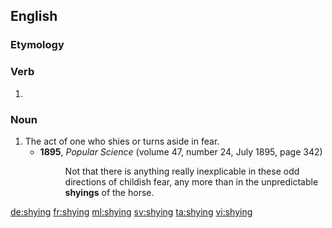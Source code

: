 ==English==

===Etymology===
{{suffix|shy|ing|lang=en}}

===Verb===
{{en-verb form}}

# {{present participle of|shy|lang=en}}

===Noun===
{{en-noun}}

# The act of one who shies or turns aside in fear.
#* '''1895''', ''Popular Science'' (volume 47, number 24, July 1895, page 342)
#*: Not that there is anything really inexplicable in these odd directions of childish fear, any more than in the unpredictable '''shyings''' of the horse.

[[de:shying]]
[[fr:shying]]
[[ml:shying]]
[[sv:shying]]
[[ta:shying]]
[[vi:shying]]